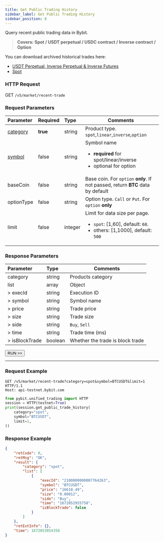 ```yaml
---
title: Get Public Trading History
sidebar_label: Get Public Trading History
sidebar_position: 8
---
```


Query recent public trading data in Bybit.
> **Covers: Spot / USDT perpetual / USDC contract / Inverse contract / Option**

You can download archived historical trades here:
* <a href="https://public.bybit.com/trading/">USDT Perpetual, Inverse Perpetual & Inverse Futures</a>
* <a href="https://public.bybit.com/spot/">Spot</a>

### HTTP Request
GET `/v5/market/recent-trade`

### Request Parameters
| Parameter | Required | Type | Comments|
|:----- |:-------|:-----|------ |
|[category](../enum#category) |**true** |string |Product type. `spot`,`linear`,`inverse`,`option` |
|[symbol](../enum#symbol) |false |string |Symbol name <ul><li>**required** for spot/linear/inverse</li><li>optional for option</li></ul>|
|baseCoin |false |string |Base coin. For `option` **only**. If not passed, return **BTC** data by default|
|optionType |false |string |Option type. `Call` or `Put`. For `option` **only**|
|limit |false |integer |Limit for data size per page.<ul><li>`spot`: [1,60], default: `60`.</li><li>others: [1,1000], default: `500`</li></ul>|

### Response Parameters
| Parameter | Type | Comments|
|:----- |:-----|----- |
|category |string |Products category |
|list |array |Object |
|> execId |string |Execution ID |
|> symbol |string |Symbol name |
|> price |string |Trade price |
|> size |string |Trade size |
|> side |string |`Buy`, `Sell` |
|> time |string |Trade time (ms) |
|> isBlockTrade |boolean |Whether the trade is block trade |

<a href="/api-explorer/v5/market/recent-trade"><Button>RUN >></Button></a>

---

### Request Example

<Tabs groupId="programming-languages">
<TabItem value="http" label="HTTP">

```http
GET /v5/market/recent-trade?category=spot&symbol=BTCUSDT&limit=1 HTTP/1.1
Host: api-testnet.bybit.com
```

</TabItem>
<TabItem value="python" label="Python">

```python
from pybit.unified_trading import HTTP
session = HTTP(testnet=True)
print(session.get_public_trade_history(
    category="spot",
    symbol="BTCUSDT",
    limit=1,
))
```

</TabItem>
</Tabs>

### Response Example

```json
{
    "retCode": 0,
    "retMsg": "OK",
    "result": {
        "category": "spot",
        "list": [
            {
                "execId": "2100000000007764263",
                "symbol": "BTCUSDT",
                "price": "16618.49",
                "size": "0.00012",
                "side": "Buy",
                "time": "1672052955758",
                "isBlockTrade": false
            }
        ]
    },
    "retExtInfo": {},
    "time": 1672053054358
}
```
